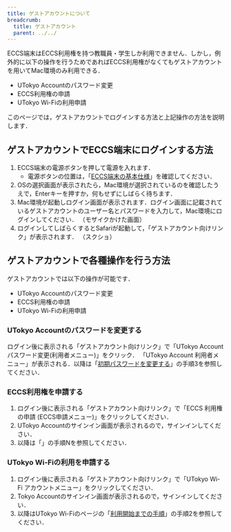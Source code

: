 ```yaml
---
title: ゲストアカウントについて
breadcrumb:
  title: ゲストアカウント
  parent: ../../
---
```



<WwweccEol systemName="ECCS端末"/>

ECCS端末はECCS利用権を持つ教職員・学生しか利用できません．しかし，例外的に以下の操作を行うためであればECCS利用権がなくてもゲストアカウントを用いてMac環境のみ利用できる．

- UTokyo Accountのパスワード変更
- ECCS利用権の申請
- UTokyo Wi-Fiの利用申請

このページでは，ゲストアカウントでログインする方法と上記操作の方法を説明します．

## ゲストアカウントでECCS端末にログインする方法

1. ECCS端末の電源ボタンを押して電源を入れます．
   - 電源ボタンの位置は，「[ECCS端末の基本仕様](/eccs/overview/spec)」を確認してください．
2. OSの選択画面が表示されたら，Mac環境が選択されているのを確認したうえで，Enterキーを押すか，何もせずにしばらく待ちます．
3. Mac環境が起動しログイン画面が表示されます．ログイン画面に記載されているゲストアカウントのユーザー名とパスワードを入力して，Mac環境にログインしてください．
  （モザイクかけた画面）
4. ログインしてしばらくするとSafariが起動して，「ゲストアカウント向けリンク」が表示されます．
  （スクショ）

## ゲストアカウントで各種操作を行う方法

ゲストアカウントでは以下の操作が可能です．
- UTokyo Accountのパスワード変更
- ECCS利用権の申請
- UTokyo Wi-Fiの利用申請

### UTokyo Accountのパスワードを変更する

ログイン後に表示される「ゲストアカウント向けリンク」で「UTokyo Account パスワード変更(利用者メニュー)」をクリック．
「UTokyo Account 利用者メニュー」が表示される．以降は「[初期パスワードを変更する](/utokyo_account/#%E5%88%9D%E6%9C%9F%E3%83%91%E3%82%B9%E3%83%AF%E3%83%BC%E3%83%89%E3%82%92%E5%A4%89%E6%9B%B4%E3%81%99%E3%82%8B)」の手順3を参照してください．

### ECCS利用権を申請する

1. ログイン後に表示される「ゲストアカウント向けリンク」で「ECCS 利用権の申請 (ECCS申請メニュー)」をクリックしてください．
2. UTokyo Accountのサインイン画面が表示されるので，サインインしてください．
3. 以降は「[](/eccs/right-application)」の手順Nを参照してください．

### UTokyo Wi-Fiの利用を申請する

1. ログイン後に表示される「ゲストアカウント向けリンク」で「UTokyo Wi-Fi アカウントメニュー」をクリックしてください．
2. Tokyo Accountのサインイン画面が表示されるので，サインインしてください．
3. 以降はUTokyo Wi-Fiのページの「[利用開始までの手順](/utokyo_wifi/#initial-setup)」の手順2を参照してください．

